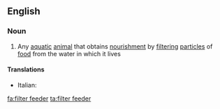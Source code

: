 ==English==

===Noun===
{{wikipedia}}
{{en-noun|sg=[[filter]] [[feeder]]}}

# {{biology}} Any [[aquatic]] [[animal]] that obtains [[nourishment]] by [[filtering]] [[particle]]s of [[food]] from the water in which it lives

====Translations====
{{trans-top}}
* Italian: {{t-|it|filtratore|f}}
{{trans-mid}}
{{trans-bottom}}

[[fa:filter feeder]]
[[ta:filter feeder]]